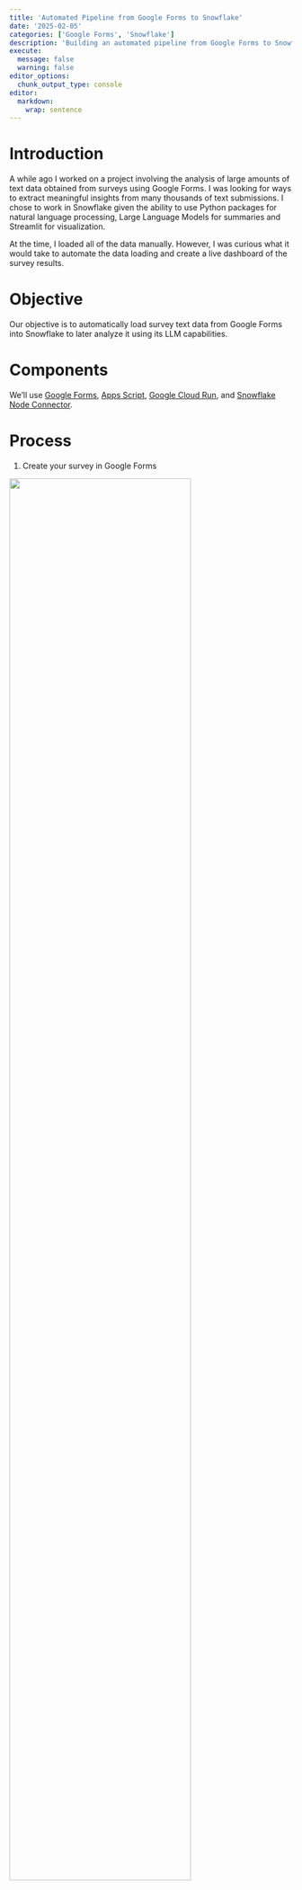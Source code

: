 ```yaml
---
title: 'Automated Pipeline from Google Forms to Snowflake'
date: '2025-02-05'
categories: ['Google Forms', 'Snowflake']
description: 'Building an automated pipeline from Google Forms to Snowflake streamlines the process of collecting, storing, and analyzing survey data, making it easier to leverage Snowflake LLM capabilities and extract actionable insights from text.'
execute: 
  message: false
  warning: false
editor_options: 
  chunk_output_type: console
editor: 
  markdown: 
    wrap: sentence
---
```


# Introduction

A while ago I worked on a project involving the analysis of large amounts of text data obtained from surveys using Google Forms.
I was looking for ways to extract meaningful insights from many thousands of text submissions.
I chose to work in Snowflake given the ability to use Python packages for natural language processing, Large Language Models for summaries and Streamlit for visualization.

At the time, I loaded all of the data manually.
However, I was curious what it would take to automate the data loading and create a live dashboard of the survey results.

# Objective

Our objective is to automatically load survey text data from Google Forms into Snowflake to later analyze it using its LLM capabilities.

# Components

We’ll use [Google Forms](https://workspace.google.com/intl/en_nz/products/forms/), [Apps Script](https://developers.google.com/apps-script), [Google Cloud Run](https://cloud.google.com/run), and [Snowflake Node Connector](https://docs.snowflake.com/en/developer-guide/node-js/nodejs-driver).

# Process

1.  Create your survey in Google Forms

![](images/google_forms.png){fig-align="right" width="80%"}

2.  When the survey is published, navigate to the 'Responses' tab and click on the spreadsheet icon.

![](images/google_forms_spreadsheet.png){fig-align="right" width="80%"}

3.  Open the spreadsheet and click on the 'Extensions' tab and then on 'Apps Script'.

![](images/google_forms_apps_script.png){fig-align="right" width="80%"}

4.  Create a new function using this JavaScript code:

``` javascript
#| eval: false
#| echo: false


function myFunction() {
  var ss = SpreadsheetApp.getActiveSpreadsheet();
  var sheet = ss.getSheets()[0];
  var range = sheet.getRange("A2:E");
  range.sort({column: 1, ascending: false});


  var url = "";
  var headers = {
             "contentType": "application/json",
             "headers":{"X-PW-AccessToken": "<TOKEN>",
                        "X-PW-Application": "developer_api",
                        "X-PW-UserEmail": "<USER_EMAIL_ADDRESS>"}
             };
  console.log("start");
  UrlFetchApp.fetch(url, headers);
  console.log("end");
}
```

5.  In Google Cloud, create a new Project

![](images/create_new_project.png){fig-align="right" width="80%"}


6. Navigate to the API [credentials section](https://console.cloud.google.com/apis/credentials) of the Google Cloud Console.

![](images/iam_service_account.png){fig-align="right" width="80%"}

7. After creating a service account linkedd to your new project, go to the page of that service account and in the 'Keys' tab select 'Add Key'. Select the JSON type.

![](images/create_new_json_key.png){fig-align="right" width="80%"}

This creates the key and downloads a local key file in JSON format. While we’re here enable the google sheets api that will allow us to use our new key.

![](images/enable_google_sheets_api.png){fig-align="right" width="80%"}

Understanding the Data Pipeline

Data Source: Overview of Google Forms and how data is captured.
Data Pipeline Architecture: Diagram of data flow from Google Forms to Snowflake.
Explanation of each component in the pipeline.
Step 1: Setting Up Your Google Forms

Designing the survey for quality data capture.
Configuring Google Forms to automatically store responses in Google Sheets.
Tips for exporting data.
Step 2: Automating Data Extraction

Overview of integration options (Google Apps Script, Zapier, etc.).
Sample code snippet using Google Apps Script to extract data.
Scheduling automated exports.
Step 3: Loading Data into Snowflake

Overview of Snowflake’s data ingestion options (Snowpipe, bulk load, etc.).
Walkthrough of setting up a Snowflake stage and creating a table.
Sample scripts/SQL for data loading.
Tips for error handling and performance tuning.
Step 4: Leveraging Snowflake’s LLM Capabilities

Introduction to Snowflake’s LLM offerings.
Use cases: How LLMs can transform text analysis (e.g., sentiment analysis, trend detection).
Example queries or procedures that integrate LLM functions.
Security considerations and best practices.
Step 5: Full Pipeline Demonstration

A real-world example of the entire workflow.
Walkthrough of the pipeline from form submission to text analysis.
Screenshots, code snippets, and explanations.
Advanced Topics & Best Practices

Performance optimization for large-scale text analysis.
Strategies for monitoring and error handling.
Future enhancements (adding more data sources, refining the analysis with advanced NLP).
Conclusion

Recap of the key steps and benefits.
Final thoughts on automating data pipelines for survey analysis.
Invitation for feedback and further discussion.
Resources & References

Documentation links for Google Forms, Snowflake, and integration tools.
Links to code repositories and further reading materials.
